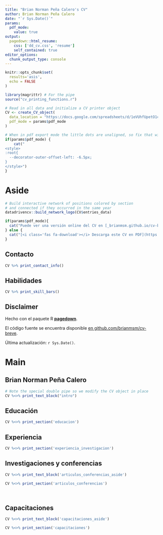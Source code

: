 ```yaml
---
title: "Brian Norman Peña Calero's CV"
author: Brian Norman Peña Calero
date: "`r Sys.Date()`"
params:
  pdf_mode:
    value: true
output:
  pagedown::html_resume:
    css: ['dd_cv.css', 'resume']
    self_contained: true
editor_options: 
  chunk_output_type: console
---
```


```r
knitr::opts_chunk$set(
  results='asis', 
  echo = FALSE
)

library(magrittr) # For the pipe
source("cv_printing_functions.r")

# Read in all data and initialize a CV printer object
CV <- create_CV_object(
  data_location = "https://docs.google.com/spreadsheets/d/1eVUhfUpetO1cJWRimTX8dnpTtUE97tCJnuqN_MHBqJs",  
  pdf_mode = params$pdf_mode
)
```


```r
# When in pdf export mode the little dots are unaligned, so fix that with some conditional CSS.
if(params$pdf_mode) {
    cat("
<style>
:root{
  --decorator-outer-offset-left: -6.5px;
}
</style>")
}
```


Aside
================================================================================

```r
# Build interactive network of positions colored by section
# and connected if they occurred in the same year
datadrivencv::build_network_logo(CV$entries_data)
```


```r
if(params$pdf_mode){
  cat("Puede ver una versión online del CV en [_brianmsm.github.io/cv-breve_](https://brianmsm.github.io/cv-breve/)")
} else {
  cat("[<i class='fas fa-download'></i> Descarga este CV en PDF](https://github.com/brianmsm/cv-breve/raw/main/cv.pdf)")
}
```

Contacto {#contact}
--------------------------------------------------------------------------------

```r
CV %>% print_contact_info()
```



Habilidades {#skills}
--------------------------------------------------------------------------------

```r
CV %>% print_skill_bars()
```



Disclaimer {#disclaimer}
--------------------------------------------------------------------------------

Hecho con el paquete R [**pagedown**](https://github.com/rstudio/pagedown). 

El código fuente se encuentra disponible [en github.com/brianmsm/cv-breve](https://github.com/brianmsm/cv-breve).

Última actualización: `r Sys.Date()`.



Main
================================================================================

Brian Norman Peña Calero {#title}
--------------------------------------------------------------------------------

```r
# Note the special double pipe so we modify the CV object in place
CV %<>% print_text_block("intro") 
```



Educación {data-icon=graduation-cap data-concise=true}
--------------------------------------------------------------------------------

```r
CV %<>% print_section('educacion')
```



Experiencia {data-icon=laptop}
--------------------------------------------------------------------------------

```r
CV %<>% print_section('experiencia_investigacion')
```


Investigaciones y conferencias {data-icon=book}
--------------------------------------------------------------------------------
::: aside
```r
CV %<>% print_text_block('articulos_conferencias_aside')
```
:::

```r
CV %<>% print_section('articulos_conferencias')
```

<br>

Capacitaciones {data-icon=chalkboard-teacher}
--------------------------------------------------------------------------------

::: aside
```r
CV %<>% print_text_block('capacitaciones_aside')
```
:::

```r
CV %<>% print_section('capacitaciones')
```



